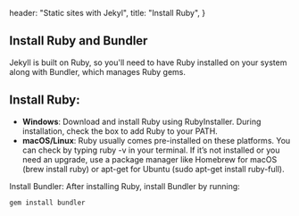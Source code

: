 
  header: "Static sites with Jekyl",
  title: "Install Ruby",
}

## Install Ruby and Bundler

Jekyll is built on Ruby, so you'll need to have Ruby installed on your system along with Bundler, which manages Ruby gems.

## Install Ruby:
* **Windows**: Download and install Ruby using RubyInstaller. During installation, check the box to add Ruby to your PATH.
* **macOS/Linux**: Ruby usually comes pre-installed on these platforms. You can check by typing ruby -v in your terminal. If it’s not installed or you need an upgrade, use a package manager like Homebrew for macOS (brew install ruby) or apt-get for Ubuntu (sudo apt-get install ruby-full).

Install Bundler:
After installing Ruby, install Bundler by running:

```bash
gem install bundler
```
